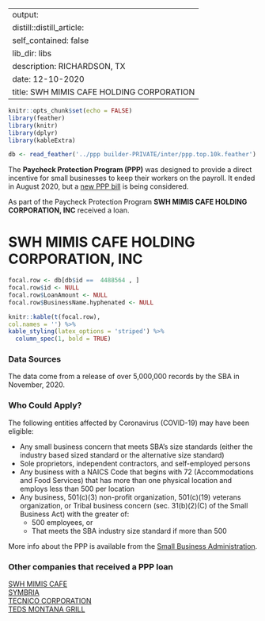 
---
output:
  distill::distill_article:
    self_contained: false
    lib_dir: libs
description: RICHARDSON, TX 
date: 12-10-2020
title: SWH MIMIS CAFE HOLDING CORPORATION 
---




```r
knitr::opts_chunk$set(echo = FALSE)
library(feather)
library(knitr)
library(dplyr)
library(kableExtra)

db <- read_feather('../ppp builder-PRIVATE/inter/ppp.top.10k.feather')

```



The **Paycheck Protection Program (PPP)** was designed to provide a direct incentive for small businesses to keep their workers on the payroll. It ended in August 2020, but a [new PPP bill](https://thehill.com/policy/finance/529092-bipartisan-support-for-new-ppp-loans-gains-momentum-in-congress) is being considered.

As part of the Paycheck Protection Program **SWH MIMIS CAFE HOLDING CORPORATION, INC** received a loan.


# SWH MIMIS CAFE HOLDING CORPORATION, INC 

```r
focal.row <- db[db$id ==  4488564 , ]
focal.row$id <- NULL
focal.row$LoanAmount <- NULL
focal.row$BusinessName.hyphenated <- NULL

knitr::kable(t(focal.row), 
col.names = '') %>%
kable_styling(latex_options = 'striped') %>%
  column_spec(1, bold = TRUE)


```

### Data Sources

The data come from a release of over 5,000,000 records by the SBA in November, 2020.


### Who Could Apply?

The following entities affected by Coronavirus (COVID-19) may have been eligible:

+ Any small business concern that meets SBA’s size standards (either the industry based sized standard or the alternative size standard)
+ Sole proprietors, independent contractors, and self-employed persons
+ Any business with a NAICS Code that begins with 72 (Accommodations and Food Services) that has more than one physical location and employs less than 500 per location
+ Any business, 501(c)(3) non-profit organization, 501(c)(19) veterans organization, or Tribal business concern (sec. 31(b)(2)(C) of the Small Business Act) with the greater of:
  + 500 employees, or 
  + That meets the SBA industry size standard if more than 500


More info about the PPP is available from the [Small Business Administration](https://www.sba.gov/funding-programs/loans/coronavirus-relief-options/paycheck-protection-program).

 
### Other companies that received a PPP loan 
   
 [SWH MIMIS CAFE](/Paycheck-Protection-Program/4488565-SWH-MIMIS-CAFE) <br> [SYMBRIA](/Paycheck-Protection-Program/4493300-SYMBRIA) <br> [TECNICO CORPORATION](/Paycheck-Protection-Program/4550276-TECNICO-CORPORATION) <br> [TEDS MONTANA GRILL](/Paycheck-Protection-Program/4551693-TEDS-MONTANA-GRILL) <br>